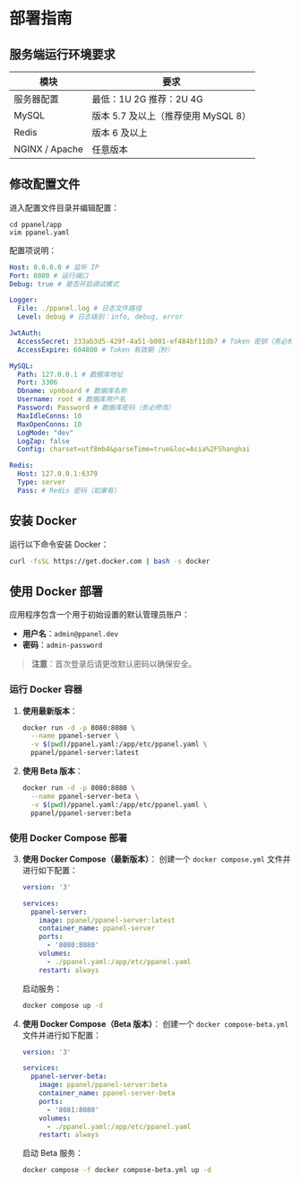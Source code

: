 # 部署指南

## 服务端运行环境要求

| 模块          | 要求                       |
| --------------- | --------------------------- |
| 服务器配置   | 最低：1U 2G  推荐：2U 4G       |
| MySQL           | 版本 5.7 及以上（推荐使用 MySQL 8） |
| Redis           | 版本 6 及以上          |
| NGINX / Apache  | 任意版本                 |

## 修改配置文件

进入配置文件目录并编辑配置：

```shell
cd ppanel/app
vim ppanel.yaml
```

配置项说明：

```yaml
Host: 0.0.0.0 # 监听 IP
Port: 8080 # 运行端口
Debug: true # 是否开启调试模式

Logger:
  File: ./ppanel.log # 日志文件路径
  Level: debug # 日志级别：info, debug, error

JwtAuth:
  AccessSecret: 333ab3d5-429f-4a51-b001-ef484bf11db7 # Token 密钥（务必修改）
  AccessExpire: 604800 # Token 有效期（秒）

MySQL:
  Path: 127.0.0.1 # 数据库地址
  Port: 3306
  Dbname: vpnboard # 数据库名称
  Username: root # 数据库用户名
  Password: Password # 数据库密码（务必修改）
  MaxIdleConns: 10
  MaxOpenConns: 10
  LogMode: "dev"
  LogZap: false
  Config: charset=utf8mb4&parseTime=true&loc=Asia%2FShanghai

Redis:
  Host: 127.0.0.1:6379
  Type: server
  Pass: # Redis 密码（如果有）
```

## 安装 Docker

运行以下命令安装 Docker：

```sh
curl -fsSL https://get.docker.com | bash -s docker
```

## 使用 Docker 部署

应用程序包含一个用于初始设置的默认管理员账户：

- **用户名**：`admin@ppanel.dev`
- **密码**：`admin-password`

> **注意**：首次登录后请更改默认密码以确保安全。

### 运行 Docker 容器

1. **使用最新版本**：

   ```sh
   docker run -d -p 8080:8080 \
     --name ppanel-server \
     -v $(pwd)/ppanel.yaml:/app/etc/ppanel.yaml \
     ppanel/ppanel-server:latest
   ```

2. **使用 Beta 版本**：

   ```sh
   docker run -d -p 8080:8080 \
     --name ppanel-server-beta \
     -v $(pwd)/ppanel.yaml:/app/etc/ppanel.yaml \
     ppanel/ppanel-server:beta
   ```

### 使用 Docker Compose 部署

3. **使用 Docker Compose（最新版本）**：
   创建一个 `docker compose.yml` 文件并进行如下配置：

   ```yaml
   version: '3'

   services:
     ppanel-server:
       image: ppanel/ppanel-server:latest
       container_name: ppanel-server
       ports:
         - '8080:8080'
       volumes:
         - ./ppanel.yaml:/app/etc/ppanel.yaml
       restart: always
   ```

   启动服务：

   ```sh
   docker compose up -d
   ```

4. **使用 Docker Compose（Beta 版本）**：
   创建一个 `docker compose-beta.yml` 文件并进行如下配置：

   ```yaml
   version: '3'

   services:
     ppanel-server-beta:
       image: ppanel/ppanel-server:beta
       container_name: ppanel-server-beta
       ports:
         - '8081:8080'
       volumes:
         - ./ppanel.yaml:/app/etc/ppanel.yaml
       restart: always
   ```

   启动 Beta 服务：

   ```sh
   docker compose -f docker compose-beta.yml up -d
   ```